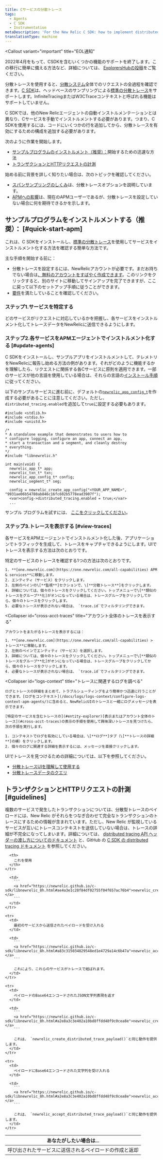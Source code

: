 ```yaml
---
title: Cサービスの分散トレース
tags:
  - Agents
  - C SDK
  - Instrumentation
metaDescription: 'For the New Relic C SDK: how to implement distributed tracing across your C language applications and services.'
translationType: machine
---
```


<Callout
  variant="important"
  title="EOL通知"
>
  2022年4月をもって、CSDKを含むいくつかの機能のサポートを終了します。この移行に簡単に備える方法など、詳細については、 [ExplorersHubの投稿](https://discuss.newrelic.com/t/q1-bulk-eol-announcement-fy23/181744)をご覧ください。
</Callout>

分散トレースを使用すると、[分散システム](/docs/distributed-tracing/concepts/introduction-distributed-tracing)全体でのリクエストの全過程を確認できます。[C SDK](https://github.com/newrelic/c-sdk)は、ヘッドベースのサンプリングによる[標準の分散トレース](/docs/distributed-tracing/concepts/how-new-relic-distributed-tracing-works/#head-based)をサポートします。InfiniteTracingまたはW3CTraceコンテキストと呼ばれる機能はサポートしていません。

C SDKでは、他のNew Relicエージェントの自動インストルメンテーションとは異なり、Cサービスを手動でインストルメントする必要があります。つまり、C SDKを使用するには、コードにいくつかの行を追加してから、分散トレースを有効にするための構成を追加する必要があります。

次のように作業を開始します。

* [サンプルプログラムのインストルメント（推奨）：](#quick-start-apm)開始するための迅速な方法
* [トランザクションとHTTPリクエストの計測](#guidelines)

<Callout variant="tip">
  始める前に背景を詳しく知りたい場合は、次のトピックを確認してください。

  * [スパンサンプリングのしくみ](/docs/understand-dependencies/distributed-tracing/get-started/how-new-relic-distributed-tracing-works#sampling)は、分散トレースオプションを説明しています。
  * [APMへの影響](/docs/apm/distributed-tracing/getting-started/transition-guide-distributed-tracing)は、現在のAPMユーザーであるが、分散トレースを設定していない場合に何を期待できるかを示します。
</Callout>

## サンプルプログラムをインストルメントする（推奨）： [#quick-start-apm]

これは、C SDKをインストールし、[標準の分散トレース](/docs/distributed-tracing/concepts/how-new-relic-distributed-tracing-works/#head-based)を使用してサービスをインストルメント化する方法を確認する簡単な方法です。

主な手順を開始する前に：

* 分散トレースを設定するには、NewRelicアカウントが必要です。まだお持ちでない場合は[、無料のアカウントをすばやく作成できます](https://newrelic.com/signup)。このリンクをクリックすると、別のサイトに移動してサインアップを完了できますが、ここに戻って以下のセットアップ手順に従うことができます。
* [要件](/docs/apm/agents/c-sdk/get-started/c-sdk-compatibility-requirements)を満たしていることを確認してください。

### ステップ1.サービスを特定する

どのサービスがリクエストに対応しているかを把握し、各サービスをインストルメント化してトレースデータをNewRelicに送信できるようにします。

### ステップ2.各サービスをAPMエージェントでインストルメント化する [#update-agents]

C SDKをインストールし、サンプルアプリをインストルメントして、テレメトリをNewRelicに報告し始める方法の例があります。それがどのように機能するかを理解したら、リクエストに関係する各Cサービスに原則を適用できます。一部のサービスが他の言語を使用している場合は、それらの言語の[インストール手順](/docs/distributed-tracing/enable-configure/quick-start)に従ってください。

以下のサンプルサービスに進む前に、デフォルトの[`newrelic_app_config_t`](https://newrelic.github.io/c-sdk/structnewrelic__app__config__t.html)を作成する必要があることに注意してください。ただし、 `distributed_tracing.enabled`を追加して`true`に設定する必要もあります。

```
#include <stdlib.h>
#include <stdio.h>
#include <unistd.h>

/*
* A standalone example that demonstrates to users how to
* configure logging, configure an app, connect an app,
* start a transaction and a segment, and cleanly destroy
* everything.
*/
#include "libnewrelic.h"

int main(void) {
  newrelic_app_t* app;
  newrelic_txn_t* txn;
  newrelic_app_config_t* config;
  newrelic_segment_t* seg;

  config = newrelic_create_app_config("<YOUR_APP_NAME>", "9931ae06b54780ab846c16fc602b5778ead3907f");
  <var>config->distributed_tracing.enabled = true;</var>
  ...

```

サンプル プログラムを試すには、 [ここをクリックしてください](https://one.newrelic.com/launcher/nr1-core.settings?pane=eyJuZXJkbGV0SWQiOiJ0dWNzb24ucGxnLWluc3RydW1lbnQtZXZlcnl0aGluZyJ9&cards%5B0%5D=eyJuZXJkbGV0SWQiOiJzZXR1cC1uZXJkbGV0cy5zZXR1cC1jLWludGVncmF0aW9uIiwiYWNjb3VudElkIjoyNjQwNDA5fQ==&platform%5BaccountId%5D=2498654&platform%5BtimeRange%5D%5Bduration%5D=1800000&platform%5B$isFallbackTimeRange%5D=true)。

### ステップ3.トレースを表示する [#view-traces]

各サービスをAPMエージェントでインストルメント化した後、アプリケーションでトラフィックを生成して、トレースをキャプチャできるようにします。UIでトレースを表示する方法は次のとおりです。

<CollapserGroup>
  <Collapser
    id="entity-explorer"
    title="特定のサービスを含むトレースを表示する"
  >
    特定のサービスのトレースを確認する1つの方法は次のとおりです。

    1. **[one.newrelic.com](https://one.newrelic.com/all-capabilities) APM & services**に移動します。
    2. エンティティ（サービス）をクリックします。
    3. 左側のペインの\[**監視**]セクションで、\[**分散トレース**]をクリックします。
    4. 詳細については、個々のトレースをクリックしてください。トップメニューで\[**類似のトレースをグループ**化]がオンになっている場合は、トレースグループをクリックしてから、個々のトレースをクリックします。
    5. 必要なトレースが表示されない場合は、 `trace.id`でフィルタリングできます。
  </Collapser>

  <Collapser
    id="cross-acct-traces"
    title="アカウント全体のトレースを表示する"
  >
    アカウントをまたがるトレースを表示するには：

    1. **[one.newrelic.com](https://one.newrelic.com/all-capabilities) > トレース**に移動します。
    2. 左側のペインでエンティティ（サービス）を選択します。
    3. 詳細については、個々のトレースをクリックしてください。トップメニューで\[**類似のトレースをグループ**化]がオンになっている場合は、トレースグループをクリックしてから、個々のトレースをクリックします。
    4. 必要なトレースが表示されない場合は、 `trace.id`でフィルタリングできます。
  </Collapser>

  <Collapser
    id="logs-context"
    title="トレースに関連するログを調べる"
  >
    ログとトレースの詳細をまとめて、トラブルシューティングをより簡単かつ迅速に行うことができます。[ログをコンテキスト](/docs/logs/logs-context/configure-logs-context-apm-agents/)に含めると、NewRelicUIのトレースと一緒にログメッセージを表示できます。

    [特定のサービスを含むトレースの](#entity-explorer)[表示またはアカウント全体のトレース](#cross-acct-traces)の表示の手順を使用して興味深いトレースを見つけたら、次の手順を実行します。

    1. コンテキストでログを有効にしている場合は、\[**ログ**]タブ（\[**トレースの詳細**]の横）をクリックします。
    2. 個々のログに関連する詳細を表示するには、メッセージを直接クリックします。
  </Collapser>
</CollapserGroup>

UIでトレースを見つけるための詳細については、以下を参照してください。

* [分散トレースUIを理解して使用する](/docs/distributed-tracing/ui-data/understand-use-distributed-tracing-ui)
* [分散トレースデータのクエリ](/docs/understand-dependencies/distributed-tracing/ui-data/query-distributed-trace-data)

## トランザクションとHTTPリクエストの計測 [#guidelines]

複数のサービスで発生したトランザクションについては、分散型トレースのペイロードには、New Relic がそれらをつなぎ合わせて完全なトランザクションのトレースにするための情報が含まれています。ただし、New Relic が監視しているサービスが互いにトレースコンテキストを送信していない場合は、トレースの詳細が不完全になってしまいます。詳細については、 [distributed tracing API ヘッダーの渡し方についてのドキュメント](/docs/understand-dependencies/distributed-tracing/enable-configure/enable-distributed-tracing#agent-apis) と、GitHub の [C SDK の distributed tracing ドキュメント](https://github.com/newrelic/c-sdk/blob/master/GUIDE.md#distributed-tracing) を参照してください。

<table>
  <thead>
    <tr>
      <th style={{ width: "300px" }}>
        あなたがしたい場合は...
      </th>

      <th>
        これを使用
      </th>
    </tr>
  </thead>

  <tbody>
    <tr>
      <td>
        呼び出されたサービスに送信されるペイロードの作成と返却
      </td>

      <td>
        ```
        <a href="https://newrelic.github.io/c-sdk/libnewrelic_8h.html#ae4a3e1c28f84df02755f04f657ac76b4">newrelic_create_distributed_trace_payload()</a>
        ```
      </td>
    </tr>

    <tr>
      <td>
        最初のサービスから送信されたペイロードを受け入れる
      </td>

      <td>
        ```
        <a href="https://newrelic.github.io/c-sdk/libnewrelic_8h.html#a83c315034829548ed1e4729a14c6b47a">newrelic_accept_distributed_trace_payload()</a>
        ```

        これにより、これらのサービスがトレースで結ばれます。
      </td>
    </tr>

    <tr>
      <td>
        ペイロードのBase64エンコードされたJSON文字列表現を返す
      </td>

      <td>
        ```
        <a href="https://newrelic.github.io/c-sdk/libnewrelic_8h.html#a2e8a3c3e402a10bd8ffdd48f9c0cea8e">newrelic_create_distributed_trace_payload_httpsafe()</a>
        ```

        これは、 `newrelic_create_distributed_trace_payload()`と同じ動作を提供します。
      </td>
    </tr>

    <tr>
      <td>
        ペイロードにBase64エンコードされた文字列を受け入れる
      </td>

      <td>
        ```
        <a href="https://newrelic.github.io/c-sdk/libnewrelic_8h.html#a2e8a3c3e402a10bd8ffdd48f9c0cea8e">newrelic_accept_distributed_trace_payload_httpsafe()</a>
        ```

        これは、 `newrelic_accept_distributed_trace_payload()`と同じ動作を提供します。
      </td>
    </tr>
  </tbody>
</table>